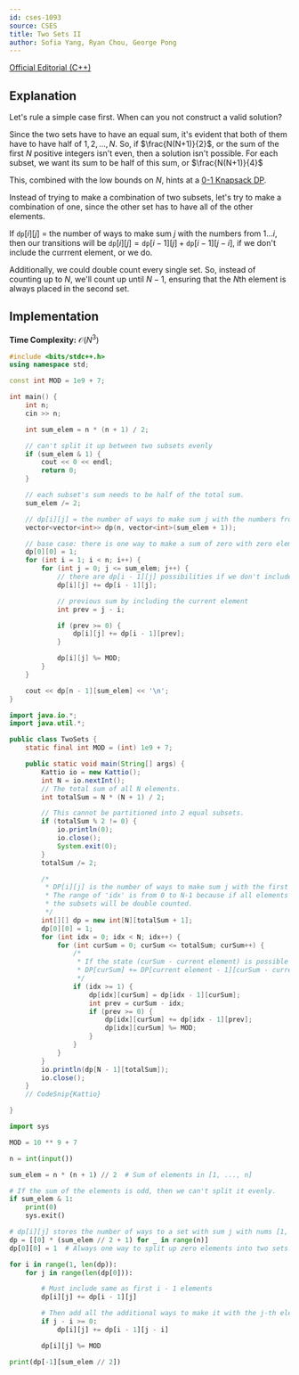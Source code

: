 ```yaml
---
id: cses-1093
source: CSES
title: Two Sets II
author: Sofia Yang, Ryan Chou, George Pong
---
```

[Official Editorial (C++)](https://codeforces.com/blog/entry/70018)

## Explanation

Let's rule a simple case first. When can you not construct a valid solution?

Since the two sets have to have an equal sum, it's evident that both of them have to have half of  $1, 2, \ldots, N$. So, if $\frac{N(N+1)}{2}$, or the sum of the first $N$ positive integers isn't even, then a solution isn't possible. For each subset, we want its sum to be half of this sum, or $\frac{N(N+1)}{4}$

This, combined with the low bounds on $N$, hints at a [0-1 Knapsack DP](/gold/knapsack).

Instead of trying to make a combination of two subsets, let's try to make a combination of one, since the other set has to have all of the other elements.

If $\texttt{dp}[i][j]$ = the number of ways to make sum $j$ with the numbers from $1...i$, then our transitions will be $\texttt{dp}[i][j] = \texttt{dp}[i - 1][j] + \texttt{dp}[i - 1][j - i]$, if we don't include the currrent element, or we do.

Additionally, we could double count every single set. So, instead of counting up to $N$, we'll count up until $N - 1$, ensuring that the $N$th element is always placed in the second set.

## Implementation

**Time Complexity:** $\mathcal{O}(N^3)$

<LanguageSection>
<CPPSection>

```cpp
#include <bits/stdc++.h>
using namespace std;

const int MOD = 1e9 + 7;

int main() {
	int n;
	cin >> n;

	int sum_elem = n * (n + 1) / 2;

	// can't split it up between two subsets evenly
	if (sum_elem & 1) {
		cout << 0 << endl;
		return 0;
	}

	// each subset's sum needs to be half of the total sum.
	sum_elem /= 2;

	// dp[i][j] = the number of ways to make sum j with the numbers from 1 to i
	vector<vector<int>> dp(n, vector<int>(sum_elem + 1));

	// base case: there is one way to make a sum of zero with zero elements.
	dp[0][0] = 1;
	for (int i = 1; i < n; i++) {
		for (int j = 0; j <= sum_elem; j++) {
			// there are dp[i - 1][j] possibilities if we don't include the ith element
			dp[i][j] += dp[i - 1][j];

			// previous sum by including the current element
			int prev = j - i;

			if (prev >= 0) {
				dp[i][j] += dp[i - 1][prev];
			}

			dp[i][j] %= MOD;
		}
	}

	cout << dp[n - 1][sum_elem] << '\n';
}
```
</CPPSection>
<JavaSection>

```java
import java.io.*;
import java.util.*;

public class TwoSets {
	static final int MOD = (int) 1e9 + 7;

	public static void main(String[] args) {
		Kattio io = new Kattio();
		int N = io.nextInt();
		// The total sum of all N elements.
		int totalSum = N * (N + 1) / 2;

		// This cannot be partitioned into 2 equal subsets.
		if (totalSum % 2 != 0) {
			io.println(0);
			io.close();
			System.exit(0);
		}
		totalSum /= 2;

		/*
		 * DP[i][j] is the number of ways to make sum j with the first i elements.
		 * The range of 'idx' is from 0 to N-1 because if all elements are used,
		 * the subsets will be double counted.
		 */
		int[][] dp = new int[N][totalSum + 1];
		dp[0][0] = 1;
		for (int idx = 0; idx < N; idx++) {
			for (int curSum = 0; curSum <= totalSum; curSum++) {
				/*
				 * If the state (curSum - current element) is possible
				 * DP[curSum] += DP[current element - 1][curSum - current element]
				 */
				if (idx >= 1) {
					dp[idx][curSum] = dp[idx - 1][curSum];
					int prev = curSum - idx;
					if (prev >= 0) {
						dp[idx][curSum] += dp[idx - 1][prev];
						dp[idx][curSum] %= MOD;
					}
				}
			}
		}
		io.println(dp[N - 1][totalSum]);
		io.close();
	}
	// CodeSnip{Kattio}

}
```
</JavaSection>

<PySection>

```py
import sys

MOD = 10 ** 9 + 7

n = int(input())

sum_elem = n * (n + 1) // 2  # Sum of elements in [1, ..., n]

# If the sum of the elements is odd, then we can't split it evenly.
if sum_elem & 1:
    print(0)
    sys.exit()

# dp[i][j] stores the number of ways to a set with sum j with nums [1, ..., i].
dp = [[0] * (sum_elem // 2 + 1) for _ in range(n)]
dp[0][0] = 1  # Always one way to split up zero elements into two sets.

for i in range(1, len(dp)):
    for j in range(len(dp[0])):

        # Must include same as first i - 1 elements
        dp[i][j] += dp[i - 1][j]

        # Then add all the additional ways to make it with the j-th element.
        if j - i >= 0:
            dp[i][j] += dp[i - 1][j - i]

        dp[i][j] %= MOD

print(dp[-1][sum_elem // 2])
```

</PySection>

</LanguageSection>
